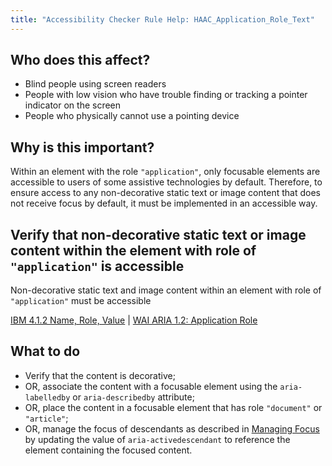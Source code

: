 ```yaml
---
title: "Accessibility Checker Rule Help: HAAC_Application_Role_Text"
---
```


<div className="toolHelp">
<Row>
<Column colLg={5} colMd={3} colSm={4} className="toolLeft">

## Who does this affect?

* Blind people using screen readers
* People with low vision who have trouble finding or tracking a pointer indicator on the screen
* People who physically cannot use a pointing device

## Why is this important?

Within an element with the role `"application"`, only focusable elements are accessible to users of some assistive technologies by default. Therefore, to ensure access to any non-decorative static text or image content that does not receive focus by default, it must be implemented in an accessible way.

</Column>
<Column colLg={11} colMd={5} colSm={4} className="toolMain">

<div id="locLevel"></div>

## Verify that non-decorative static text or image content within the element with role of `"application"` is accessible
Non-decorative static text and image content within an element with role of `"application"` must be accessible

[IBM 4.1.2 Name, Role, Value](http://www.ibm.com/able/guidelines/ci162/name_role_value.html) | [WAI ARIA 1.2: Application Role](https://www.w3.org/TR/wai-aria-1.2/#application)

<div id="locSnippet"></div>

## What to do

* Verify that the content is decorative;
* OR, associate the content with a focusable element using the `aria-labelledby` or `aria-describedby` attribute;
* OR, place the content in a focusable element that has role `"document"` or `"article"`;
* OR, manage the focus of descendants as described in [Managing Focus](https://www.w3.org/TR/wai-aria-1.2/#managingfocus) by updating the value of `aria-activedescendant` to reference the element containing the focused content.



</Column>
</Row>
</div>

